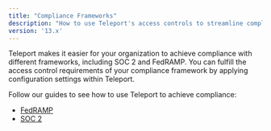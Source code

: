 ```yaml
---
title: "Compliance Frameworks"
description: "How to use Teleport's access controls to streamline compliance without sacrificing productivity."
version: '13.x'
---
```


Teleport makes it easier for your organization to achieve compliance with
different frameworks, including SOC 2 and FedRAMP. You can fulfill the access
control requirements of your compliance framework by applying configuration
settings within Teleport.

Follow our guides to see how to use Teleport to achieve compliance:

- [FedRAMP](/ver/13.x/access-controls/compliance-frameworks/fedramp)
- [SOC 2](/ver/13.x/access-controls/compliance-frameworks/soc2)
